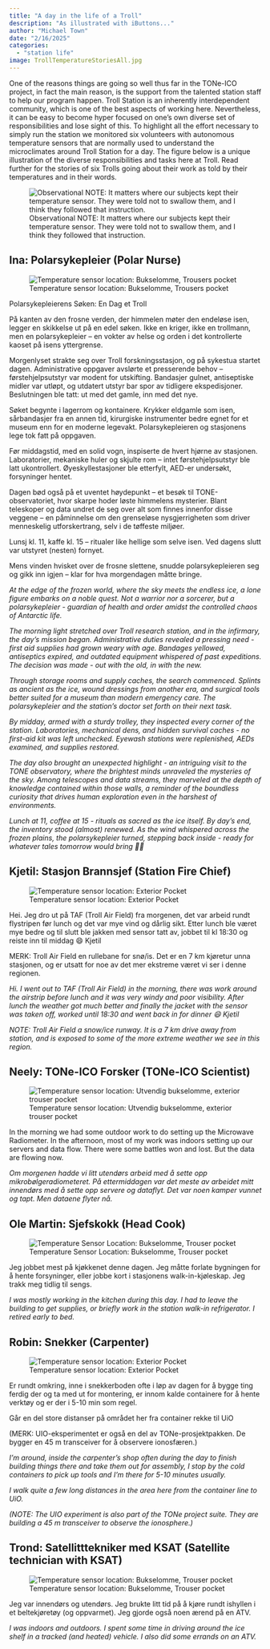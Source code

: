 ```yaml
---
title: "A day in the life of a Troll"
description: "As illustrated with iButtons..."
author: "Michael Town"
date: "2/16/2025"
categories:
  - "station life"
image: TrollTemperatureStoriesAll.jpg
---
```


One of the reasons things are going so well thus far in the TONe-ICO project, in fact the main reason, is the support from the talented station staff to help our program happen. Troll Station is an inherently interdependent community, which is one of the best aspects of working here. Nevertheless, it can be easy to become hyper focused on one's own diverse set of responsibilities and lose sight of this. To highlight all the effort necessary to simply run the station we monitored six volunteers with autonomous temperature sensors that are normally used to understand the microclimates around Troll Station for a day. The figure below is a unique illustration of the diverse responsibilities and tasks here at Troll. Read further for the stories of six Trolls going about their work as told by their temperatures and in their words. 

![Observational NOTE: It matters where our subjects kept their temperature sensor. They were told not to swallow them, and I think they followed that instruction.](TrollTemperatureStoriesAll.jpg)


## **Ina: Polarsykepleier** (Polar Nurse)

![Temperature sensor location:  Bukselomme, Trousers pocket](Ina_20250204.jpg)

Polarsykepleierens Søken: En Dag et Troll

På kanten av den frosne verden, der himmelen møter den endeløse isen, legger en skikkelse ut på en edel søken. Ikke en kriger, ikke en trollmann, men en polarsykepleier – en vokter av helse og orden i det kontrollerte kaoset på isens yttergrense.

Morgenlyset strakte seg over Troll forskningsstasjon, og på sykestua startet dagen. Administrative oppgaver avslørte et presserende behov – førstehjelpsutstyr var modent for utskifting. Bandasjer gulnet, antiseptiske midler var utløpt, og utdatert utstyr bar spor av tidligere ekspedisjoner. Beslutningen ble tatt: ut med det gamle, inn med det nye.

Søket begynte i lagerrom og kontainere. Krykker eldgamle som isen, sårbandasjer fra en annen tid, kirurgiske instrumenter bedre egnet for et museum enn for en moderne legevakt. Polarsykepleieren og stasjonens lege tok fatt på oppgaven.

Før middagstid, med en solid vogn, inspiserte de hvert hjørne av stasjonen. Laboratorier, mekaniske huler og skjulte rom – intet førstehjelpsutstyr ble latt ukontrollert. Øyeskyllestasjoner ble etterfylt, AED-er undersøkt, forsyninger hentet.

Dagen bød også på et uventet høydepunkt – et besøk til TONE-observatoriet, hvor skarpe hoder løste himmelens mysterier. Blant teleskoper og data undret de seg over alt som finnes innenfor disse veggene – en påminnelse om den grenseløse nysgjerrigheten som driver menneskelig utforskertrang, selv i de tøffeste miljøer.

Lunsj kl. 11, kaffe kl. 15 – ritualer like hellige som selve isen. Ved dagens slutt var utstyret (nesten) fornyet.

Mens vinden hvisket over de frosne slettene, snudde polarsykepleieren seg og gikk inn igjen – klar for hva morgendagen måtte bringe.

*At the edge of the frozen world, where the sky meets the endless ice, a lone figure embarks on a noble quest. Not a warrior nor a sorcerer, but a polarsykepleier - guardian of health and order amidst the controlled chaos of Antarctic life.*

*The morning light stretched over Troll research station, and in the infirmary, the day’s mission began. Administrative duties revealed a pressing need - first aid supplies had grown weary with age. Bandages yellowed, antiseptics expired, and outdated equipment whispered of past expeditions. The decision was made - out with the old, in with the new.*

*Through storage rooms and supply caches, the search commenced. Splints as ancient as the ice, wound dressings from another era, and surgical tools better suited for a museum than modern emergency care. The  polarsykepleier and the station’s doctor set forth on their next task.*

*By midday, armed with a sturdy trolley, they inspected every corner of the station. Laboratories, mechanical dens, and hidden survival caches - no first-aid kit was left unchecked. Eyewash stations were replenished, AEDs examined, and supplies restored.*

*The day also brought an unexpected highlight - an intriguing visit to the TONE observatory, where the brightest minds unraveled the mysteries of the sky. Among telescopes and data streams, they marveled at the depth of knowledge contained within those walls, a reminder of the boundless curiosity that drives human exploration even in the harshest of environments.*

*Lunch at 11, coffee at 15 - rituals as sacred as the ice itself. By day’s end, the inventory stood (almost) renewed. 
As the wind whispered across the frozen plains, the polarsykepleier turned, stepping back inside - ready for whatever tales tomorrow would bring 💁‍♀️*

## **Kjetil: Stasjon Brannsjef** (Station Fire Chief)

![Temperature sensor location:  Exterior Pocket](Kjetil_20250204.jpg)

Hei. Jeg dro ut på TAF (Troll Air Field) fra morgenen, det var arbeid rundt flystripen før lunch og det var mye vind og dårlig sikt. Etter lunch ble været mye bedre og til slutt ble jakken med sensor tatt av, jobbet til kl 18:30 og reiste inn til middag 😄
Kjetil

MERK: Troll Air Field en rullebane for snø/is. Det er en 7 km kjøretur unna stasjonen, og er utsatt for noe av det mer ekstreme været vi ser i denne regionen.

*Hi. I went out to TAF (Troll Air Field) in the morning, there was work around the airstrip before lunch and it was very windy and poor visibility. After lunch the weather got much better and finally the jacket with the sensor was taken off, worked until 18:30 and went back in for dinner 😄 Kjetil*

*NOTE: Troll Air Field a snow/ice runway. It is a 7 km drive away from station, and is exposed to some of the more extreme weather we see in this region.*

## **Neely: TONe-ICO Forsker** (TONe-ICO Scientist)

![Temperature sensor location:  Utvendig bukselomme, exterior trouser pocket](Neely_20250204-08.jpg)

In the morning we had some outdoor work to do setting up the Microwave Radiometer. In the afternoon, most of my work was indoors setting up our servers and data flow. There were some battles won and lost. But the data are flowing now.

*Om morgenen hadde vi litt utendørs arbeid med å sette opp mikrobølgeradiometeret. På ettermiddagen var det meste av arbeidet mitt innendørs med å sette opp servere og dataflyt. Det var noen kamper vunnet og tapt. Men dataene flyter nå.*

## **Ole Martin: Sjefskokk** (Head Cook)

![Temperature Sensor Location: Bukselomme, Trouser pocket](OleMartin_20240204.jpg)

Jeg jobbet mest på kjøkkenet denne dagen. Jeg måtte forlate bygningen for å hente forsyninger, eller jobbe kort i stasjonens walk-in-kjøleskap. Jeg trakk meg tidlig til sengs.

*I was mostly working in the kitchen during this day. I had to leave the building to get supplies, or briefly work in the station walk-in refrigerator. I retired early to bed.*

## **Robin: Snekker** (Carpenter)

![Temperature sensor location:  Exterior Pocket](Robin_20250204.jpg)

Er rundt omkring, inne i snekkerboden ofte i løp av dagen for å bygge ting ferdig der og ta med ut for montering, er innom kalde containere for å hente verktøy og er der i 5-10 min som regel.

Går en del store distanser på området her fra container rekke til UiO

(MERK: UIO-eksperimentet er også en del av TONe-prosjektpakken. De bygger en 45 m transceiver for å observere ionosfæren.)

*I'm around, inside the carpenter's shop often during the day to finish building things there and take them out for assembly, I stop by the cold containers to pick up tools and I'm there for 5-10 minutes usually.*

*I walk quite a few long distances in the area here from the container line to UiO.*

*(NOTE: The UIO experiment is also part of the TONe project suite. They are building a 45 m transceiver to observe the ionosphere.)*

## **Trond: Satellitttekniker med KSAT** (Satellite technician with KSAT)

![Temperature sensor location:  Bukselomme, Trouser pocket](Trond_20250204-06.jpg)

Jeg var innendørs og utendørs. Jeg brukte litt tid på å kjøre rundt ishyllen i et beltekjøretøy (og oppvarmet). Jeg gjorde også noen ærend på en ATV.

*I was indoors and outdoors. I spent some time in driving around the ice shelf in a tracked (and heated) vehicle. I also did some errands on an ATV.*
